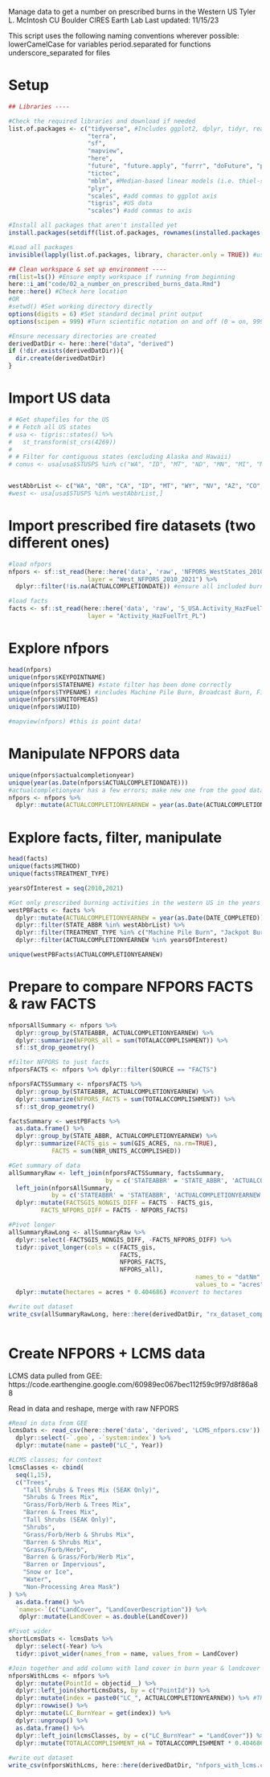 Manage data to get a number on prescribed burns in the Western US
Tyler L. McIntosh
CU Boulder CIRES Earth Lab
Last updated: 11/15/23

This script uses the following naming conventions wherever possible:
 lowerCamelCase for variables
 period.separated for functions
 underscore_separated for files

# Setup

```r
## Libraries ----

#Check the required libraries and download if needed
list.of.packages <- c("tidyverse", #Includes ggplot2, dplyr, tidyr, readr, purrr, tibble, stringr, forcats
                      "terra",
                      "sf",
                      "mapview",
                      "here",
                      "future", "future.apply", "furrr", "doFuture", "progressr", #Futureverse!
                      "tictoc", 
                      "mblm", #Median-based linear models (i.e. thiel-sen)
                      "plyr",
                      "scales", #add commas to ggplot axis
                      "tigris", #US data
                      "scales") #add commas to axis

#Install all packages that aren't installed yet
install.packages(setdiff(list.of.packages, rownames(installed.packages())))

#Load all packages
invisible(lapply(list.of.packages, library, character.only = TRUE)) #use 'invisible' to prevent output being displayed

## Clean workspace & set up environment ----
rm(list=ls()) #Ensure empty workspace if running from beginning
here::i_am("code/02_a_number_on_prescribed_burns_data.Rmd")
here::here() #Check here location
#OR
#setwd() #Set working directory directly
options(digits = 6) #Set standard decimal print output
options(scipen = 999) #Turn scientific notation on and off (0 = on, 999 = off)

#Ensure necessary directories are created
derivedDatDir <- here::here("data", "derived")
if (!dir.exists(derivedDatDir)){
  dir.create(derivedDatDir)
}

```

# Import US data

```r

# #Get shapefiles for the US
# # Fetch all US states
# usa <- tigris::states() %>% 
#   st_transform(st_crs(4269))
# 
# # Filter for contiguous states (excluding Alaska and Hawaii)
# conus <- usa[usa$STUSPS %in% c("WA", "ID", "MT", "ND", "MN", "MI", "ME", "WI", "VT", "NH", "NY", "SD", "WY", "OR", "IA", "NE", "IL", "NV", "UT", "CO", "KS", "OK", "NM", "AZ", "AR", "MO", "MS", "AL", "GA", "SC", "NC", "TN", "KY", "IN", "OH", "WV", "VA", "PA", "MD", "DE", "NJ", "CT", "RI", "MA", "CT", "CA", "TX", "FL", "LA"),]


westAbbrList <- c("WA", "OR", "CA", "ID", "MT", "WY", "NV", "AZ", "CO", "NM", "UT")
#west <- usa[usa$STUSPS %in% westAbbrList,]


```

# Import prescribed fire datasets (two different ones)

```r
#load nfpors
nfpors <- sf::st_read(here::here('data', 'raw', 'NFPORS_WestStates_2010_2021', 'NFPORS_WestStates_2010_2021.gdb'),
                      layer = "West_NFPORS_2010_2021") %>%
  dplyr::filter(!is.na(ACTUALCOMPLETIONDATE)) #ensure all included burns were actually done

#load facts
facts <- sf::st_read(here::here('data', 'raw', 'S_USA.Activity_HazFuelTrt_PL.gdb', 'S_USA.Activity_HazFuelTrt_PL.gdb'),
                      layer = "Activity_HazFuelTrt_PL")

```

# Explore nfpors

```r

head(nfpors)
unique(nfpors$KEYPOINTNAME)
unique(nfpors$STATENAME) #state filter has been done correctly
unique(nfpors$TYPENAME) #includes Machine Pile Burn, Broadcast Burn, Fire Use, Jackpot Burn, and Hand Pile Burn
unique(nfpors$UNITOFMEAS)
unique(nfpors$WUIID)

#mapview(nfpors) #this is point data!

```


# Manipulate NFPORS data

```r

unique(nfpors$actualcompletionyear)
unique(year(as.Date(nfpors$ACTUALCOMPLETIONDATE)))
#actualcompletionyear has a few errors; make new one from the good data
nfpors <- nfpors %>%
  dplyr::mutate(ACTUALCOMPLETIONYEARNEW = year(as.Date(ACTUALCOMPLETIONDATE)))


```
# Explore facts, filter, manipulate

```r
head(facts)
unique(facts$METHOD)
unique(facts$TREATMENT_TYPE)

yearsOfInterest = seq(2010,2021)

#Get only prescribed burning activities in the western US in the years we have NFPORS data
westPBFacts <- facts %>%
  dplyr::mutate(ACTUALCOMPLETIONYEARNEW = year(as.Date(DATE_COMPLETED))) %>%
  dplyr::filter(STATE_ABBR %in% westAbbrList) %>%
  dplyr::filter(TREATMENT_TYPE %in% c("Machine Pile Burn", "Jackpot Burn", "Fire Use", "Broadcast Burn", "Hand Pile Burn")) %>%
  dplyr::filter(ACTUALCOMPLETIONYEARNEW %in% yearsOfInterest)

unique(westPBFacts$ACTUALCOMPLETIONYEARNEW)

```

# Prepare to compare NFPORS FACTS & raw FACTS

```r

nfporsAllSummary <- nfpors %>%
  dplyr::group_by(STATEABBR, ACTUALCOMPLETIONYEARNEW) %>%
  dplyr::summarize(NFPORS_all = sum(TOTALACCOMPLISHMENT)) %>%
  sf::st_drop_geometry()

#filter NFPORS to just facts
nfporsFACTS <- nfpors %>% dplyr::filter(SOURCE == "FACTS")

nfporsFACTSSummary <- nfporsFACTS %>%
  dplyr::group_by(STATEABBR, ACTUALCOMPLETIONYEARNEW) %>%
  dplyr::summarize(NFPORS_FACTS = sum(TOTALACCOMPLISHMENT)) %>%
  sf::st_drop_geometry()

factsSummary <- westPBFacts %>%
  as.data.frame() %>%
  dplyr::group_by(STATE_ABBR, ACTUALCOMPLETIONYEARNEW) %>%
  dplyr::summarize(FACTS_gis = sum(GIS_ACRES, na.rm=TRUE),
            FACTS = sum(NBR_UNITS_ACCOMPLISHED))

#Get summary of data
allSummaryRaw <- left_join(nfporsFACTSSummary, factsSummary,
                           by = c('STATEABBR' = 'STATE_ABBR', 'ACTUALCOMPLETIONYEARNEW' = 'ACTUALCOMPLETIONYEARNEW')) %>%
  left_join(nfporsAllSummary,
            by = c('STATEABBR' = 'STATEABBR', 'ACTUALCOMPLETIONYEARNEW' = 'ACTUALCOMPLETIONYEARNEW')) %>%
  dplyr::mutate(FACTSGIS_NONGIS_DIFF = FACTS - FACTS_gis,
         FACTS_NFPORS_DIFF = FACTS - NFPORS_FACTS)

#Pivot longer
allSummaryRawLong <- allSummaryRaw %>% 
  dplyr::select(-FACTSGIS_NONGIS_DIFF, -FACTS_NFPORS_DIFF) %>%
  tidyr::pivot_longer(cols = c(FACTS_gis,
                               FACTS,
                               NFPORS_FACTS,
                               NFPORS_all),
                                                    names_to = "datNm",
                                                    values_to = "acres") %>%
  dplyr::mutate(hectares = acres * 0.404686) #convert to hectares

#write out dataset
write_csv(allSummaryRawLong, here::here(derivedDatDir, "rx_dataset_comparison_long_version.csv"))



```

# Create NFPORS + LCMS data

LCMS data pulled from GEE:
https://code.earthengine.google.com/60989ec067bec112f59c9f97d8f86a88

Read in data and reshape, merge with raw NFPORS

```r
#Read in data from GEE
lcmsDats <- read_csv(here::here('data', 'derived', 'LCMS_nfpors.csv')) %>%
  dplyr::select(-`.geo`, -`system:index`) %>%
  dplyr::mutate(name = paste0("LC_", Year))

#LCMS classes; for context
lcmsClasses <- cbind(
  seq(1,15),
  c("Trees",
    "Tall Shrubs & Trees Mix (SEAK Only)",
    "Shrubs & Trees Mix",
    "Grass/Forb/Herb & Trees Mix",
    "Barren & Trees Mix",
    "Tall Shrubs (SEAK Only)",
    "Shrubs",
    "Grass/Forb/Herb & Shrubs Mix",
    "Barren & Shrubs Mix",
    "Grass/Forb/Herb",
    "Barren & Grass/Forb/Herb Mix",
    "Barren or Impervious",
    "Snow or Ice",
    "Water",
    "Non-Processing Area Mask")
) %>%
  as.data.frame() %>% 
  `names<-`(c("LandCover", "LandCoverDescription")) %>%
   dplyr::mutate(LandCover = as.double(LandCover))

#Pivot wider
shortLcmsDats <- lcmsDats %>%
  dplyr::select(-Year) %>%
  tidyr::pivot_wider(names_from = name, values_from = LandCover)

#Join together and add column with land cover in burn year & landcover name
nfporsWithLcms <- nfpors %>%
  dplyr::mutate(PointId = objectid__) %>%
  dplyr::left_join(shortLcmsDats, by = c("PointId")) %>%
  dplyr::mutate(index = paste0("LC_", ACTUALCOMPLETIONYEARNEW)) %>% #THIS AND NEXT TWO LINES DO ROWWISE COMPUTE FOR THE LC_BURNYEAR
  dplyr::rowwise() %>%
  dplyr::mutate(LC_BurnYear = get(index)) %>%
  dplyr::ungroup() %>%
  as.data.frame() %>%
  dplyr::left_join(lcmsClasses, by = c("LC_BurnYear" = "LandCover")) %>%
  dplyr::mutate(TOTALACCOMPLISHMENT_HA = TOTALACCOMPLISHMENT * 0.404686) #convert new HA column
  
#write out dataset
write_csv(nfporsWithLcms, here::here(derivedDatDir, "nfpors_with_lcms.csv"))


```


